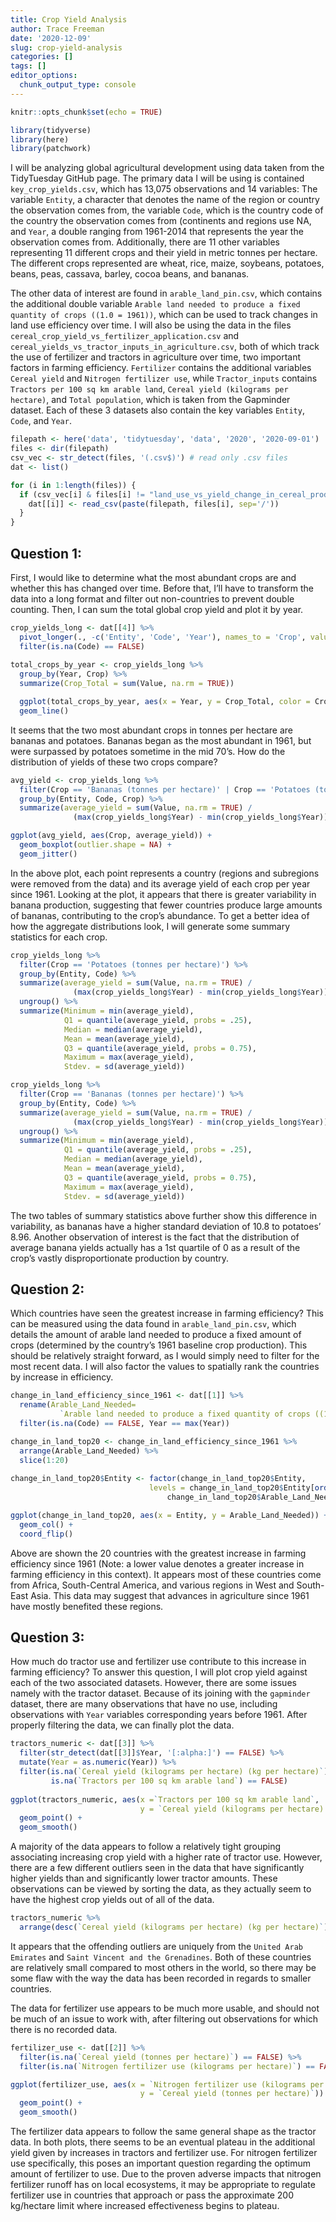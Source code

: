 ```yaml
---
title: Crop Yield Analysis
author: Trace Freeman
date: '2020-12-09'
slug: crop-yield-analysis
categories: []
tags: []
editor_options: 
  chunk_output_type: console
---
```


```r
knitr::opts_chunk$set(echo = TRUE)
```

```r
library(tidyverse)
library(here)
library(patchwork)
```

I will be analyzing global agricultural development using data taken from the TidyTuesday GitHub page. The primary data I will be using is contained `key_crop_yields.csv`, which has 13,075 observations and 14 variables: The variable `Entity`, a character that denotes the name of the region or country the observation comes from, the variable `Code`, which is the country code of the country the observation comes from (continents and regions use NA, and `Year`, a double ranging from 1961-2014 that represents the year the observation comes from. Additionally, there are 11 other variables representing 11 different crops and their yield in metric tonnes per hectare. The different crops represented are wheat, rice, maize, soybeans, potatoes, beans, peas, cassava, barley, cocoa beans, and bananas. 

The other data of interest are found in `arable_land_pin.csv`,  which contains the additional double variable `Arable land needed to produce a fixed quantity of crops ((1.0 = 1961))`, which can be used to track changes in land use efficiency over time. I will also be using the data in the files `cereal_crop_yield_vs_fertilizer_application.csv` and `cereal_yields_vs_tractor_inputs_in_agriculture.csv`, both of which track the use of fertilizer and tractors in agriculture over time, two important factors in farming efficiency. `Fertilizer` contains the additional variables `Cereal yield` and `Nitrogen fertilizer use`, while `Tractor_inputs` contains `Tractors per 100 sq km arable land`, `Cereal yield (kilograms per hectare)`, and `Total population`, which is taken from the Gapminder dataset. Each of these 3 datasets also contain the key variables `Entity`, `Code`, and `Year`.

```r

filepath <- here('data', 'tidytuesday', 'data', '2020', '2020-09-01')
files <- dir(filepath)
csv_vec <- str_detect(files, '(.csv$)') # read only .csv files
dat <- list()

for (i in 1:length(files)) {
  if (csv_vec[i] & files[i] != "land_use_vs_yield_change_in_cereal_production.csv") {
    dat[[i]] <- read_csv(paste(filepath, files[i], sep='/'))
  }
}


```

## Question 1:
First, I would like to determine what the most abundant crops are and whether this has changed over time. Before that, I'll have to transform the data into a long format and filter out non-countries to prevent double counting. Then, I can sum the total global crop yield and plot it by year.
```r
crop_yields_long <- dat[[4]] %>%
  pivot_longer(., -c('Entity', 'Code', 'Year'), names_to = 'Crop', values_to = 'Value') %>%
  filter(is.na(Code) == FALSE)
  
total_crops_by_year <- crop_yields_long %>%
  group_by(Year, Crop) %>%
  summarize(Crop_Total = sum(Value, na.rm = TRUE))

  ggplot(total_crops_by_year, aes(x = Year, y = Crop_Total, color = Crop)) +
  geom_line()
```

It seems that the two most abundant crops in tonnes per hectare are bananas and potatoes. Bananas began as the most abundant in 1961, but were surpassed by potatoes sometime in the mid 70's. How do the distribution of yields of these two crops compare?

```r
avg_yield <- crop_yields_long %>%
  filter(Crop == 'Bananas (tonnes per hectare)' | Crop == 'Potatoes (tonnes per hectare)') %>%
  group_by(Entity, Code, Crop) %>%
  summarize(average_yield = sum(Value, na.rm = TRUE) / 
              (max(crop_yields_long$Year) - min(crop_yields_long$Year)))

ggplot(avg_yield, aes(Crop, average_yield)) +
  geom_boxplot(outlier.shape = NA) +
  geom_jitter()
```

In the above plot, each point represents a country (regions and subregions were removed from the data) and its average yield of each crop per year since 1961. Looking at the plot, it appears that there is greater variability in banana production, suggesting that fewer countries produce large amounts of bananas, contributing to the crop's abundance. To get a better idea of how the aggregate distributions look, I will generate some summary statistics for each crop.

```r
crop_yields_long %>%
  filter(Crop == 'Potatoes (tonnes per hectare)') %>%
  group_by(Entity, Code) %>%
  summarize(average_yield = sum(Value, na.rm = TRUE) / 
              (max(crop_yields_long$Year) - min(crop_yields_long$Year))) %>%
  ungroup() %>%
  summarize(Minimum = min(average_yield),
            Q1 = quantile(average_yield, probs = .25),
            Median = median(average_yield),
            Mean = mean(average_yield),
            Q3 = quantile(average_yield, probs = 0.75),
            Maximum = max(average_yield),
            Stdev. = sd(average_yield))
```

```r
crop_yields_long %>%
  filter(Crop == 'Bananas (tonnes per hectare)') %>%
  group_by(Entity, Code) %>%
  summarize(average_yield = sum(Value, na.rm = TRUE) / 
              (max(crop_yields_long$Year) - min(crop_yields_long$Year))) %>%
  ungroup() %>%
  summarize(Minimum = min(average_yield),
            Q1 = quantile(average_yield, probs = .25),
            Median = median(average_yield),
            Mean = mean(average_yield),
            Q3 = quantile(average_yield, probs = 0.75),
            Maximum = max(average_yield),
            Stdev. = sd(average_yield))
```

The two tables of summary statistics above further show this difference in variability, as bananas have a higher standard deviation of 10.8 to potatoes' 8.96. Another observation of interest is the fact that the distribution of average banana yields actually has a 1st quartile of 0 as a result of the crop's vastly disproportionate production by country.

## Question 2:

Which countries have seen the greatest increase in farming efficiency? This can be measured using the data found in `arable_land_pin.csv`, which details the amount of arable land needed to produce a fixed amount of crops (determined by the country's 1961 baseline crop production). This should be relatively straight forward, as I would simply need to filter for the most recent data. I will also factor the values to spatially rank the countries by increase in efficiency.

```r
change_in_land_efficiency_since_1961 <- dat[[1]] %>%
  rename(Arable_Land_Needed= 
           `Arable land needed to produce a fixed quantity of crops ((1.0 = 1961))`) %>%
  filter(is.na(Code) == FALSE, Year == max(Year))

change_in_land_top20 <- change_in_land_efficiency_since_1961 %>%
  arrange(Arable_Land_Needed) %>%
  slice(1:20)
  
change_in_land_top20$Entity <- factor(change_in_land_top20$Entity,
                               levels = change_in_land_top20$Entity[order(
                                   change_in_land_top20$Arable_Land_Needed, decreasing = TRUE)])

ggplot(change_in_land_top20, aes(x = Entity, y = Arable_Land_Needed)) +
  geom_col() +
  coord_flip()
```

Above are shown the 20 countries with the greatest increase in farming efficiency since 1961 (Note: a lower value denotes a greater increase in farming efficiency in this context). It appears most of these countries come from Africa, South-Central America, and various regions in West and South-East Asia. This data may suggest that advances in agriculture since 1961 have mostly benefited these regions.

## Question 3:
How much do tractor use and fertilizer use contribute to this increase in farming efficiency? To answer this question, I will plot crop yield against each of the two associated datasets. However, there are some issues namely with the tractor dataset. Because of its joining with the `gapminder` dataset, there are many observations that have no use, including observations with `Year` variables corresponding years before 1961. After properly filtering the data, we can finally plot the data.

```r
tractors_numeric <- dat[[3]] %>%
  filter(str_detect(dat[[3]]$Year, '[:alpha:]') == FALSE) %>%
  mutate(Year = as.numeric(Year)) %>%
  filter(is.na(`Cereal yield (kilograms per hectare) (kg per hectare)`) == FALSE,
         is.na(`Tractors per 100 sq km arable land`) == FALSE)
  
ggplot(tractors_numeric, aes(x =`Tractors per 100 sq km arable land`,
                             y = `Cereal yield (kilograms per hectare) (kg per hectare)`)) +
  geom_point() +
  geom_smooth()
```

A majority of the data appears to follow a relatively tight grouping associating increasing crop yield with a higher rate of tractor use. However, there are a few different outliers seen in the data that have significantly higher yields than and significantly lower tractor amounts. These observations can be viewed by sorting the data, as they actually seem to have the highest crop yields out of all of the data.

```r
tractors_numeric %>%
  arrange(desc(`Cereal yield (kilograms per hectare) (kg per hectare)`))

```

It appears that the offending outliers are uniquely from the `United Arab Emirates` and `Saint Vincent and the Grenadines`. Both of these countries are relatively small compared to most others in the world, so there may be some flaw with the way the data has been recorded in regards to smaller countries.
 
The data for fertilizer use appears to be much more usable, and should not be much of an issue to work with, after filtering out observations for which there is no recorded data.

```r
fertilizer_use <- dat[[2]] %>%
  filter(is.na(`Cereal yield (tonnes per hectare)`) == FALSE) %>%
  filter(is.na(`Nitrogen fertilizer use (kilograms per hectare)`) == FALSE)

ggplot(fertilizer_use, aes(x = `Nitrogen fertilizer use (kilograms per hectare)`,
                             y = `Cereal yield (tonnes per hectare)`)) +
  geom_point() +
  geom_smooth()
```

The fertilizer data appears to follow the same general shape as the tractor data. In both plots, there seems to be an eventual plateau in the additional yield given by increases in tractors and fertilizer use. For nitrogen fertilizer use specifically, this poses an important question regarding the optimum amount of fertilizer to use. Due to the proven adverse impacts that nitrogen fertilizer runoff has on local ecosystems, it may be appropriate to regulate fertilizer use in countries that approach or pass the approximate 200 kg/hectare limit where increased effectiveness begins to plateau.